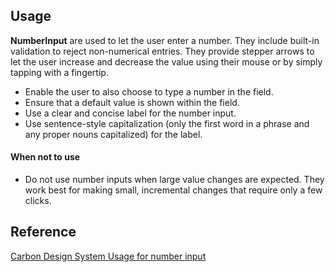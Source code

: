 
## Usage

**NumberInput** are used to let the user enter a number. They include built-in validation to reject non-numerical entries. They provide stepper arrows to let the user increase and decrease the value using their mouse or by simply tapping with a fingertip.

- Enable the user to also choose to type a number in the field.
- Ensure that a default value is shown within the field.
- Use a clear and concise label for the number input.
- Use sentence-style capitalization (only the first word in a phrase and any proper nouns capitalized) for the label.

#### When not to use

- Do not use number inputs when large value changes are expected. They work best for making small, incremental changes that require only a few clicks.

## Reference

[Carbon Design System Usage for number input](https://www.carbondesignsystem.com/components/number-input/usage)

<!--
### Usage with react
```js
import { NumberInput } from 'cdema_uikit';
```

```js
<NumberInput name="inputname" />
```
-->
